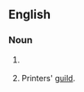 ==English==

===Noun===
{{en-noun}}

# {{context|dated|17-18th C.|lang=en}} {{alternative spelling of|chapel}}
# Printers' [[guild]].